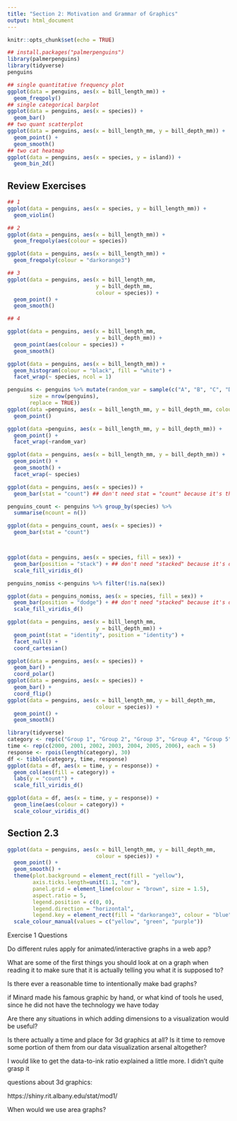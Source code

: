 ```yaml
---
title: "Section 2: Motivation and Grammar of Graphics"
output: html_document
---
```


```r
knitr::opts_chunk$set(echo = TRUE)
```

```r
## install.packages("palmerpenguins")
library(palmerpenguins)
library(tidyverse)
penguins

## single quantitative frequency plot
ggplot(data = penguins, aes(x = bill_length_mm)) +
  geom_freqpoly() 
## single categorical barplot
ggplot(data = penguins, aes(x = species)) +
  geom_bar()
## two quant scatterplot
ggplot(data = penguins, aes(x = bill_length_mm, y = bill_depth_mm)) +
  geom_point() +
  geom_smooth()
## two cat heatmap
ggplot(data = penguins, aes(x = species, y = island)) +
  geom_bin_2d()
```

## Review Exercises

```r
## 1
ggplot(data = penguins, aes(x = species, y = bill_length_mm)) +
  geom_violin()

## 2
ggplot(data = penguins, aes(x = bill_length_mm)) +
  geom_freqpoly(aes(colour = species)) 

ggplot(data = penguins, aes(x = bill_length_mm)) +
  geom_freqpoly(colour = "darkorange3") 

## 3
ggplot(data = penguins, aes(x = bill_length_mm,
                            y = bill_depth_mm,
                            colour = species)) +
  geom_point() +
  geom_smooth()

## 4

ggplot(data = penguins, aes(x = bill_length_mm,
                            y = bill_depth_mm)) +
  geom_point(aes(colour = species)) +
  geom_smooth()

```

```r
ggplot(data = penguins, aes(x = bill_length_mm)) +
  geom_histogram(colour = "black", fill = "white") +
  facet_wrap(~ species, ncol = 1)

penguins <- penguins %>% mutate(random_var = sample(c("A", "B", "C", "D", "E", "F", "G"),
       size = nrow(penguins),
       replace = TRUE))
ggplot(data =penguins, aes(x = bill_length_mm, y = bill_depth_mm, colour = random_var)) +
  geom_point() 

ggplot(data =penguins, aes(x = bill_length_mm, y = bill_depth_mm)) +
  geom_point() +
  facet_wrap(~random_var)

ggplot(data = penguins, aes(x = bill_length_mm, y = bill_depth_mm)) +
  geom_point() +
  geom_smooth() +
  facet_wrap(~ species)
```

```r

ggplot(data = penguins, aes(x = species)) +
  geom_bar(stat = "count") ## don't need stat = "count" because it's the default.

penguins_count <- penguins %>% group_by(species) %>%
  summarise(ncount = n())

ggplot(data = penguins_count, aes(x = species)) +
  geom_bar(stat = "count")



ggplot(data = penguins, aes(x = species, fill = sex)) +
  geom_bar(position = "stack") + ## don't need "stacked" because it's default
  scale_fill_viridis_d()

penguins_nomiss <-penguins %>% filter(!is.na(sex))

ggplot(data = penguins_nomiss, aes(x = species, fill = sex)) +
  geom_bar(position = "dodge") + ## don't need "stacked" because it's default
  scale_fill_viridis_d()

ggplot(data = penguins, aes(x = bill_length_mm,
                            y = bill_depth_mm)) +
  geom_point(stat = "identity", position = "identity") +
  facet_null() +
  coord_cartesian()

ggplot(data = penguins, aes(x = species)) +
  geom_bar() +
  coord_polar()
ggplot(data = penguins, aes(x = species)) + 
  geom_bar() +
  coord_flip()
ggplot(data = penguins, aes(x = bill_length_mm, y = bill_depth_mm,
                            colour = species)) +
  geom_point() +
  geom_smooth()
```

```r
library(tidyverse)
category <- rep(c("Group 1", "Group 2", "Group 3", "Group 4", "Group 5"), 7)
time <- rep(c(2000, 2001, 2002, 2003, 2004, 2005, 2006), each = 5) 
response <- rpois(length(category), 30)
df <- tibble(category, time, response)
ggplot(data = df, aes(x = time, y = response)) +
  geom_col(aes(fill = category)) +
  labs(y = "count") +
  scale_fill_viridis_d()

ggplot(data = df, aes(x = time, y = response)) +
  geom_line(aes(colour = category)) +
  scale_colour_viridis_d()
```

## Section 2.3

```r
ggplot(data = penguins, aes(x = bill_length_mm, y = bill_depth_mm,
                            colour = species)) +
  geom_point() +
  geom_smooth() +
  theme(plot.background = element_rect(fill = "yellow"),
        axis.ticks.length=unit(1.1, "cm"),
        panel.grid = element_line(colour = "brown", size = 1.5),
        aspect.ratio = 5,
        legend.position = c(0, 0),
        legend.direction = "horizontal",
        legend.key = element_rect(fill = "darkorange3", colour = "blue")) +
  scale_colour_manual(values = c("yellow", "green", "purple"))
```






Exercise 1 Questions

Do different rules apply for animated/interactive graphs in a web app?

What are some of the first things you should look at on a graph when reading it to make sure that it is actually telling you what it is supposed to?

Is there ever a reasonable time to intentionally make bad graphs?

if Minard made his famous graphic by hand, or what kind of tools he used, since he did not have the technology we have today

Are there any situations in which adding dimensions to a visualization would be useful?

Is there actually a time and place for 3d graphics at all? Is it time to remove some portion of them from our data visualization arsenal altogether?

I would like to get the data-to-ink ratio explained a little more. I didn't quite grasp it

questions about 3d graphics:

https://shiny.rit.albany.edu/stat/mod1/



When would we use area graphs?
